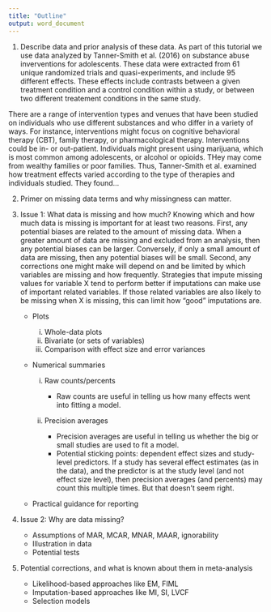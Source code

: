 ```yaml
---
title: "Outline"
output: word_document
---
```


1. Describe data and prior analysis of these data. As part of this tutorial we use data analyzed by Tanner-Smith et al. (2016) on substance abuse inverventions for adolescents. These data were extracted from 61 unique randomized trials and quasi-experiments, and include 95 different effects. These effects include contrasts between a given treatment condition and a control condition within a study, or between two different treatement conditions in the same study. 

There are  a range of intervention types and venues that have been studied on individuals who use different substances and who differ in a variety of ways. For instance, interventions might focus on cognitive behavioral therapy (CBT), family therapy, or pharmacological therapy. Interventions could be in- or out-patient. Individuals might present using marijuana, which is most common among adolescents, or alcohol or opioids. THey may come from wealthy families or poor families. Thus, Tanner-Smith et al. examined how treatment effects varied according to the type of therapies and individuals studied. They found...

2. Primer on missing data terms and why missingness can matter.
3. Issue 1: What data is missing and how much? Knowing which and how much data is missing is important for at least two reasons. First, any potential biases are related to the amount of missing data. When a greater amount of data are missing and excluded from an analysis, then any potential biases can be larger. Conversely, if only a small amount of data are missing, then any potential biases will be small. Second, any corrections one might make will depend on and be limited by which variables are missing and how frequently. Strategies that impute missing values for variable X tend to perform better if imputations can make use of important related variables. If those related variables are also likely to be missing when X is missing, this can limit how "good" imputations are.

     - Plots

        i. Whole-data plots
        ii. Bivariate (or sets of variables)
        iii. Comparison with effect size and error variances
    
    - Numerical summaries

        i. Raw counts/percents
        
             - Raw counts are useful in telling us how many effects went into fitting a model.
             
        ii. Precision averages
        
             - Precision averages are useful in telling us whether the big or small studies are used to fit a model.
             - Potential sticking points: dependent effect sizes and study-level predictors. If a study has several effect estimates (as in the data), and the predictor is at the study level (and not effect size level), then precision averages (and percents) may count this multiple times. But that doesn't seem right.
    
    - Practical guidance for reporting
   
          
4. Issue 2: Why are data missing?

    - Assumptions of MAR, MCAR, MNAR, MAAR, ignorability
    - Illustration in data
    - Potential tests
     
5. Potential corrections, and what is known about them in meta-analysis

     - Likelihood-based approaches like EM, FIML
     - Imputation-based approaches like MI, SI, LVCF
     - Selection models


     


     
